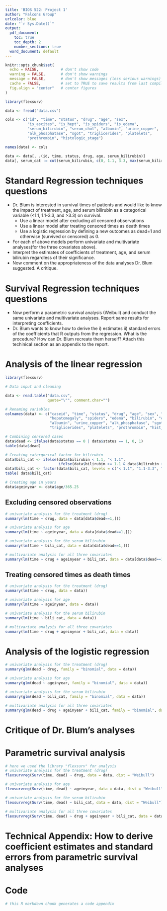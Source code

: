 ---
title: 'BIOS 522: Project 1'
author: "Falcons Group"
urlcolor: blue
date: "`r Sys.Date()`"
output:
  pdf_document:
    toc: true
    toc_depth: 2
    number_sections: true
  word_document: default
---

```{r include = FALSE}
knitr::opts_chunk$set(
  echo = FALSE,          # don't show code
  warning = FALSE,       # don't show warnings
  message = FALSE,       # don't show messages (less serious warnings)
  cache = FALSE,         # set to TRUE to save results from last compilation
  fig.align = "center"   # center figures
)

library(flexsurv)
```

```{r setup, include=FALSE}
data <- fread("data.csv")

cols <- c("id", "time", "status", "drug", "age", "sex", 
          "is_ascites", "is_hept", "is_spiders", "is_edema", 
          "serum_bilirubin", "serum_chol", "albumin", "urine_copper", 
          "alk_phosphatase", "sgot", "triglicerides", "platelets", 
          "prothrombin", "histologic_stage")

names(data) <- cols

data <- data[, .(id, time, status, drug, age, serum_bilirubin)]
data[, serum_cat := cut(serum_bilirubin, c(0, 1.1, 3.3, max(serum_bilirubin)))]
```

\newpage

# Standard Regression techniques questions

* Dr. Blum is interested in survival times of patients and would like to know the impact of treatment, age, and serum bilirubin as a categorical variable (<1.1, 1.1-3.3, and >3.3) on survival.
  + Use a linear model after excluding all censored observations 
  + Use a linear model after treating censored times as death times
  + Use a logistic regression by defining a new outcomes as dead=1 and otherwise (survived or censored) as 0. 
* For each of above models perform univariate and multivariate analyses(for the three covariates above).
* Interpret the estimates of coefficients of treatment, age, and serum bilirubin regardless of their significance. 
* Now comment on the appropriateness of the data analyses Dr. Blum suggested. A critique. 

# Survival Regression techniques questions

* Now perform a parametric survival analysis (Weibull) and conduct the same univariate and multivariate analyses. Report same results for interpreting coefficients. 
* Dr. Blum wants to know how to derive the i) estimates ii) standard errors of the coefficients that R outputs from the regression. What is the procedure? How can Dr. Blum recreate them herself? Attach this techinical section as an appendix to the report.

# Analysis of the linear regression
```{r, echo=TRUE, eval=TRUE}
library(flexsurv)
```

```{r, echo=TRUE, eval=TRUE}
# Data input and cleaning

data <- read.table("data.csv", 
                   quote="\"", comment.char="")

# Renaming variables
colnames(data) <- c("caseid", "time", "status", "drug", "age", "sex", "ascites",
                    "hepatomegaly", "spiders", "edema", "bilirubin", "cholesterol",
                    "albumin", "urine_copper", "alk_phosphatase", "sgot", 
                    "triglicerides", "platelets", "prothrombin", "hist_stage")

# Combining censored cases
data$dead <- ifelse(data$status == 0 | data$status == 1, 0, 1)
table(data$dead)

# Creating catergorical factor for bilirubin
data$bili_cat <- ifelse(data$bilirubin < 1.1, "< 1.1", 
                        ifelse(data$bilirubin >= 1.1 & data$bilirubin <= 3.3, "1.1-3.3", ">3.3"))
data$bili_cat <- factor(data$bili_cat, levels = c("< 1.1", "1.1-3.3", ">3.3"))
table( data$bili_cat)

# Creating age in years
data$ageinyear <- data$age/365.25
```

## Excluding censored observations

```{r, echo=TRUE, eval=TRUE}
# univariate analysis for the treatment (drug)
summary(lm(time ~ drug, data = data[data$dead==1,]))
```

```{r, echo=TRUE, eval=TRUE}
# univariate analysis for age
summary(lm(time ~ ageinyear, data = data[data$dead==1,]))
```

```{r, echo=TRUE, eval=TRUE}
# univariate analysis for the serum bilirubin
summary(lm(time ~ bili_cat, data = data[data$dead==1,]))
```

```{r, echo=TRUE, eval=TRUE}
# multivariate analysis for all three covariates
summary(lm(time ~ drug + ageinyear + bili_cat, data = data[data$dead==1,]))
```

## Treating censored times as death times

```{r, echo=TRUE, eval=TRUE}
# univariate analysis for the treatment (drug)
summary(lm(time ~ drug, data = data))
```

```{r, echo=TRUE, eval=TRUE}
# univariate analysis for age
summary(lm(time ~ ageinyear, data = data))
```

```{r, echo=TRUE, eval=TRUE}
# univariate analysis for the serum bilirubin
summary(lm(time ~ bili_cat, data = data))
```

```{r, echo=TRUE, eval=TRUE}
# multivariate analysis for all three covariates
summary(lm(time ~ drug + ageinyear + bili_cat, data = data))
```


# Analysis of the logistic regression

```{r, echo=TRUE, eval=TRUE}
# univariate analysis for the treatment (drug)
summary(glm(dead ~ drug, family = "binomial", data = data))
```

```{r, echo=TRUE, eval=TRUE}
# univariate analysis for age
summary(glm(dead ~ ageinyear, family = "binomial", data = data))
```

```{r, echo=TRUE, eval=TRUE}
# univariate analysis for the serum bilirubin
summary(glm(dead ~ bili_cat, family = "binomial", data = data))
```

```{r, echo=TRUE, eval=TRUE}
# multivariate analysis for all three covariates
summary(glm(dead ~ drug + ageinyear + bili_cat, family = "binomial", data = data))
```

# Critique of Dr. Blum's analyses

# Parametric survival analysis

```{r, echo=TRUE, eval=TRUE}
# here we used the library "flexsurv" for analysis
# univariate analysis for the treatment (drug)
flexsurvreg(Surv(time, dead) ~ drug, data = data, dist = "Weibull")
```

```{r, echo=TRUE, eval=TRUE}
# univariate analysis for age
flexsurvreg(Surv(time, dead) ~ ageinyear, data = data, dist = "Weibull")
```

```{r, echo=TRUE, eval=TRUE}
# univariate analysis for the serum bilirubin
flexsurvreg(Surv(time, dead) ~ bili_cat, data = data, dist = "Weibull")
```

```{r, echo=TRUE, eval=TRUE}
# multivariate analysis for all three covariates
flexsurvreg(Surv(time, dead) ~ drug + ageinyear + bili_cat, data = data, dist = "Weibull")
```


# Technical Appendix: How to derive coefficient estimates and standard errors from parametric survival analyses

\newpage

# Code

```{r ref.label = knitr::all_labels(), echo = TRUE, eval = FALSE}
# this R markdown chunk generates a code appendix
```
